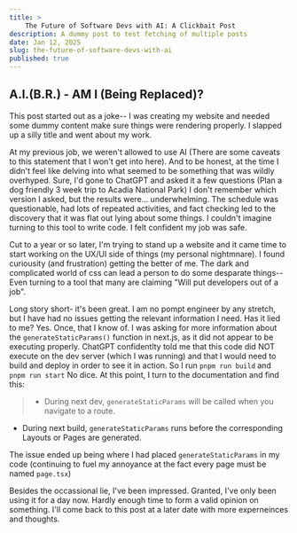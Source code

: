 ```yaml
---
title: >
    The Future of Software Devs with AI: A Clickbait Post
description: A dummy post to test fetching of multiple posts
date: Jan 12, 2025
slug: the-future-of-software-devs-with-ai
published: true
---
```


## A.I.(B.R.) - AM I (Being Replaced)?

This post started out as a joke-- I was creating my website and needed some dummy content make sure things were rendering properly. I slapped up a silly title and went about my work.

At my previous job, we weren't allowed to use AI (There are some caveats to this statement that I won't get into here). And to be honest, at the time I didn't feel like 
delving into what seemed to be something that was wildly overhyped. Sure, I'd gone to ChatGPT and asked it a few questions (Plan a dog friendly 3 week trip to Acadia National Park)
I don't remember which version I asked, but the results were... underwhelming. The schedule was questionable, had lots of repeated activities, and fact checking led to the discovery 
that it was flat out lying about some things. I couldn't imagine turning to this tool to write code. I felt confident my job was safe.

Cut to a year or so later, I'm trying to stand up a website and it came time to start working on the UX/UI side of things (my personal nightmnare). I found curiousity (and frustration) getting the better of me. 
The dark and complicated world of css can lead a person to do some desparate things-- Even turning to a tool that many are claiming "Will put developers out of a job".

Long story short- it's been great. I am no pompt engineer by any stretch, but I have had no issues getting the relevant information I need. Has it lied to me? Yes. Once, that I know of.
I was asking for more information about the `generateStaticParams()` function in next.js, as it did not appear to be executing properly. ChatGPT confidentlty told me
that this code did NOT execute on the dev server (which I was running) and that I would need to build and deploy in order to see it in action. So I run `pnpm run build` and `pnpm run start`
No dice. At this point, I turn to the documentation and find this:

> - During next dev, `generateStaticParams` will be called when you navigate to a route.
 - During next build, `generateStaticParams` runs before the corresponding Layouts or Pages are generated.

The issue ended up being where I had placed `generateStaticParams` in my code (continuing to fuel my annoyance at the fact every page must be named `page.tsx`)

Besides the occassional lie, I've been impressed. Granted, I've only been using it for a day now. Hardly enough time to form a valid opinion on something.
I'll come back to this post at a later date with more experneinces and thoughts. 